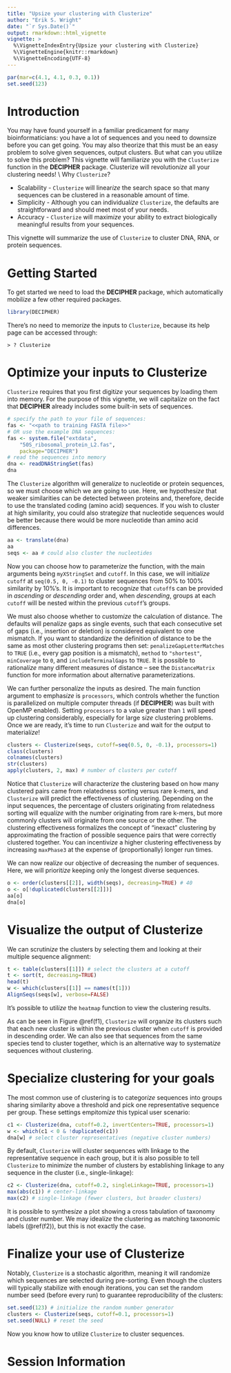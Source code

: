 ```yaml
---
title: "Upsize your clustering with Clusterize"
author: "Erik S. Wright"
date: "`r Sys.Date()`"
output: rmarkdown::html_vignette
vignette: >
  %\VignetteIndexEntry{Upsize your clustering with Clusterize}
  %\VignetteEngine{knitr::rmarkdown}
  %\VignetteEncoding{UTF-8}
---
```



```r
par(mar=c(4.1, 4.1, 0.3, 0.1))
set.seed(123)
```


# Introduction



You may have found yourself in a familiar predicament for many bioinformaticians: you have a lot of sequences and you need to downsize before you can get going. You may also theorize that this must be an easy problem to solve  given sequences, output clusters. But what can you utilize to solve this problem? This vignette will familiar*ize* you with the `Clusterize` function in the **DECIPHER** package. Clusterize will revolution*ize* all your clustering needs!
\\
Why `Clusterize`?

* Scalability - `Clusterize` will linear*ize* the search space so that many sequences can be clustered in a reasonable amount of time.
* Simplicity - Although you can individual*ize* `Clusterize`, the defaults are straightforward and should meet most of your needs.
* Accuracy - `Clusterize` will maxim*ize* your ability to extract biologically meaningful results from your sequences.


This vignette will summar*ize* the use of `Clusterize` to cluster DNA, RNA, or protein sequences.


# Getting Started



To get started we need to load the **DECIPHER** package, which automatically mobil*ize* a few other required packages.

```r
library(DECIPHER)
```

There's no need to memor*ize* the inputs to `Clusterize`, because its help page can be accessed through:


```
> ? Clusterize
```



# Optimize your inputs to Clusterize


`Clusterize` requires that you first digit*ize* your sequences by loading them into memory. For the purpose of this vignette, we will capital*ize* on the fact that **DECIPHER** already includes some built-in sets of sequences.

```r
# specify the path to your file of sequences:
fas <- "<<path to training FASTA file>>"
# OR use the example DNA sequences:
fas <- system.file("extdata",
	"50S_ribosomal_protein_L2.fas",
	package="DECIPHER")
# read the sequences into memory
dna <- readDNAStringSet(fas)
dna
```

The `Clusterize` algorithm will general*ize* to nucleotide or protein sequences, so we must choose which we are going to use. Here, we hypothes*ize* that weaker similarities can be detected between proteins and, therefore, decide to use the translated coding (amino acid) sequences. If you wish to cluster at high similarity, you could also strateg*ize* that nucleotide sequences would be better because there would be more nucleotide than amino acid differences.

```r
aa <- translate(dna)
aa
seqs <- aa # could also cluster the nucleotides
```

Now you can choose how to parameter*ize* the function, with the main arguments being `myXStringSet` and `cutoff`. In this case, we will initial*ize* `cutoff` at `seq(0.5, 0, -0.1)` to cluster sequences from 50% to 100% similarity by 10%'s. It is important to recogn*ize* that `cutoff`s can be provided in *ascending* or *descending* order and, when *descending*, groups at each `cutoff` will be nested within the previous `cutoff`'s groups.

We must also choose whether to custom*ize* the calculation of distance. The defaults will penal*ize* gaps as single events, such that each consecutive set of gaps (i.e., insertion or deletion) is considered equivalent to one mismatch. If you want to standard*ize* the definition of distance to be the same as most other clustering programs then set: `penalizeGapLetterMatches` to `TRUE` (i.e., every gap position is a mismatch), `method` to `"shortest"`, `minCoverage` to `0`, and `includeTerminalGaps` to `TRUE`. It is possible to rational*ize* many different measures of distance -- see the `DistanceMatrix` function for more information about alternative parameterizations.

We can further personal*ize* the inputs as desired. The main function argument to emphas*ize* is `processors`, which controls whether the function is parallelized on multiple computer threads (if **DECIPHER**) was built with OpenMP enabled). Setting `processors` to a value greater than `1` will speed up clustering considerably, especially for large s*ize* clustering problems. Once we are ready, it's time to run `Clusterize` and wait for the output to material*ize*!

```r
clusters <- Clusterize(seqs, cutoff=seq(0.5, 0, -0.1), processors=1)
class(clusters)
colnames(clusters)
str(clusters)
apply(clusters, 2, max) # number of clusters per cutoff
```

Notice that `Clusterize` will character*ize* the clustering based on how many clustered pairs came from relatedness sorting versus rare k-mers, and `Clusterize` will predict the effectiveness of clustering. Depending on the input sequences, the percentage of clusters originating from relatedness sorting will equal*ize* with the number originating from rare k-mers, but more commonly clusters will originate from one source or the other. The clustering effectiveness formal*ize*s the concept of "inexact" clustering by approximating the fraction of possible sequence pairs that were correctly clustered together. You can incentiv*ize* a higher clustering effectiveness by increasing `maxPhase3` at the expense of (proportionally) longer run times.

We can now real*ize* our objective of decreasing the number of sequences. Here, we will priorit*ize* keeping only the longest diverse sequences.

```r
o <- order(clusters[[2]], width(seqs), decreasing=TRUE) # 40
o <- o[!duplicated(clusters[[2]])]
aa[o]
dna[o]
```


# Visualize the output of Clusterize

We can scrutin*ize* the clusters by selecting them and looking at their multiple sequence alignment:

```r
t <- table(clusters[[1]]) # select the clusters at a cutoff
t <- sort(t, decreasing=TRUE)
head(t)
w <- which(clusters[[1]] == names(t[1]))
AlignSeqs(seqs[w], verbose=FALSE)
```

It's possible to util*ize* the `heatmap` function to view the clustering results.

\begin{centerfig}
```r
aligned_seqs <- AlignSeqs(seqs, verbose=FALSE)
d <- DistanceMatrix(aligned_seqs, verbose=FALSE)
tree <- TreeLine(myDistMatrix=d, method="UPGMA", verbose=FALSE)
heatmap(as.matrix(clusters), scale="column", Colv=NA, Rowv=tree)
```
\caption{ {#f1} Visualization of the clustering.}
\end{centerfig}

As can be seen in Figure \@ref(f1), `Clusterize` will organ*ize* its clusters such that each new cluster is within the previous cluster when `cutoff` is provided in descending order. We can also see that sequences from the same species tend to cluster together, which is an alternative way to systemat*ize* sequences without clustering.

\clearpage


# Specialize clustering for your goals


The most common use of clustering is to categor*ize* sequences into groups sharing similarity above a threshold and pick one representative sequence per group. These settings empitom*ize* this typical user scenario:

```r
c1 <- Clusterize(dna, cutoff=0.2, invertCenters=TRUE, processors=1)
w <- which(c1 < 0 & !duplicated(c1))
dna[w] # select cluster representatives (negative cluster numbers)
```

By default, `Clusterize` will cluster sequences with linkage to the representative sequence in each group, but it is also possible to tell `Clusterize` to minim*ize* the number of clusters by establishing linkage to any sequence in the cluster (i.e., single-linkage):

```r
c2 <- Clusterize(dna, cutoff=0.2, singleLinkage=TRUE, processors=1)
max(abs(c1)) # center-linkage
max(c2) # single-linkage (fewer clusters, but broader clusters)
```

It is possible to synthes*ize* a plot showing a cross tabulation of taxonomy and cluster number. We may ideal*ize* the clustering as matching taxonomic labels (\@ref(f2)), but this is not exactly the case.

\begin{centerfig}
```r
genus <- sapply(strsplit(names(dna), " "), `[`, 1)
t <- table(genus, c2[[1]])
heatmap(sqrt(t), scale="none", Rowv=NA, col=hcl.colors(100))
```
\caption{ {#f2} Another visualization of the clustering.}
\end{centerfig}

\clearpage


# Finalize your use of Clusterize

Notably, `Clusterize` is a stochastic algorithm, meaning it will randomize which sequences are selected during pre-sorting. Even though the clusters will typically stabilize with enough iterations, you can set the random number seed (before every run) to guarantee reproducibility of the clusters:

```r
set.seed(123) # initialize the random number generator
clusters <- Clusterize(seqs, cutoff=0.1, processors=1)
set.seed(NULL) # reset the seed
```

Now you know how to utilize `Clusterize` to cluster sequences.

# Session Information

